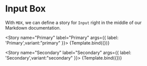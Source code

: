 <!-- Input.stories.mdx -->


<Meta title="Components/Input" component={Input}/>


# Input Box 
With `MDX`, we can define a story for `Input` right in the middle of our
Markdown documentation.

<Story name="Primary" label="Primary"  args={{ label: 'Primary',variant:"primary" }}>
  {Template.bind({})}
</Story>

<Story name="Secondary" label="Secondary" args={{ label: 'Secondary',variant:"secondary" }}>
  {Template.bind({})}
</Story>


